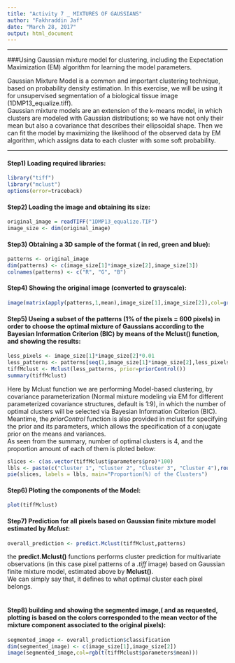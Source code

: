 ---
title: "Activity 7 _ MIXTURES OF GAUSSIANS"
author: "Fakhraddin Jaf"
date: "March 28, 2017"
output: html_document
---

***
###Using Gaussian mixture model for clustering, including the Expectation Maximization (EM) algorithm for learning the model parameters.

Gaussian Mixture Model is a common and important clustering technique, based on probability density estimation. In this exercise, we will be using it for unsupervised segmentation of a biological tissue image (1DMP13_equalize.tiff).  
Gaussian mixture models are an extension of the k-means model, in which clusters are modeled with Gaussian distributions; so we have not only their mean but also a covariance that describes their ellipsoidal shape. Then we can fit the model by maximizing the likelihood of the observed data by EM algorithm, which assigns data to each cluster with some soft probability.  

***
#### Step1) Loading required libraries:
```{r chunk_name, message=FALSE, warning=FALSE}
library("tiff")
library("mclust")
options(error=traceback)
```

#### Step2) Loading the image and obtaining its size:
```{r}
original_image = readTIFF("1DMP13_equalize.TIF")
image_size <- dim(original_image)
```

#### Step3) Obtaining a 3D sample of the format ( in red, green and blue):
```{r}
patterns <- original_image
dim(patterns) <- c(image_size[1]*image_size[2],image_size[3])
colnames(patterns) <- c("R", "G", "B")
```


#### Step4) Showing the original image (converted to grayscale):
```{r}
image(matrix(apply(patterns,1,mean),image_size[1],image_size[2]),col=gray(0:255/255))
```

#### Step5) Useing a subset of the patterns (1% of the pixels = 600 pixels) in order to choose the optimal mixture of Gaussians according to the Bayesian Information Criterion (BIC) by means of the __Mclust() __ function, and showing the results:
```{r}
less_pixels <- image_size[1]*image_size[2]*0.01
less_patterns <- patterns[seq(1,image_size[1]*image_size[2],less_pixels),]
tiffMclust <- Mclust(less_patterns, prior=priorControl())
summary(tiffMclust)
```
Here by Mclust function we are performing Model-based clustering, by covariance parameterization (Normal mixture modeling via EM for different parameterized covariance structures, default is 1:9), in which the number of optimal clusters will be selected via Bayesian Information Criterion (BIC). <br>
Meantime, the _priorControl_ function is also provided in mclust for specifying the prior and its parameters, which allows the specification of a conjugate prior on the means and variances. <br>
As seen from the summary, number of optimal clusters is 4, and the proportion amount of each of them is ploted below: 
```{r}
slices <- c(as.vector(tiffMclust$parameters$pro)*100)
lbls <- paste(c("Cluster 1", "Cluster 2", "Cluster 3", "Cluster 4"),round(slices) ,sep=" - %")
pie(slices, labels = lbls, main="Proportion(%) of the Clusters")
```

#### Step6) Ploting the components of the Model:
```{r}
plot(tiffMclust)
```


#### Step7) Prediction for all pixels based on Gaussian finite mixture model estimated by _Mclust_:
```{r}
overall_prediction <- predict.Mclust(tiffMclust,patterns)
```
the __predict.Mclust()__ functions performs cluster prediction for multivariate observations (in this case pixel patterns of a _.tiff_ image) based on Gaussian finite mixture model, estimated above by __Mclust()__.  
We can simply say  that, it defines to what optimal cluster each pixel belongs.
<br>
<br>


#### Step8) building and showing the segmented image,( and as requested, plotting is based on the colors corresponded to the mean vector of the mixture component associated to the original pixels):
```{r}
segmented_image <- overall_prediction$classification
dim(segmented_image) <- c(image_size[1],image_size[2])
image(segmented_image,col=rgb(t(tiffMclust$parameters$mean)))
```
